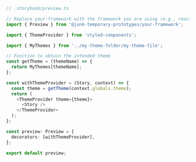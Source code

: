 ```ts
// .storybook/preview.ts

// Replace your-framework with the framework you are using (e.g., react, vue3)
import { Preview } from '@junk-temporary-prototypes/your-framework';

import { ThemeProvider } from 'styled-components';

import { MyThemes } from '../my-theme-folder/my-theme-file';

// Function to obtain the intended theme
const getTheme = (themeName) => {
  return MyThemes[themeName];
};

const withThemeProvider = (Story, context) => {
  const theme = getTheme(context.globals.theme);
  return (
    <ThemeProvider theme={theme}>
      <Story />
    </ThemeProvider>
  );
};

const preview: Preview = {
  decorators: [withThemeProvider],
};

export default preview;
```
